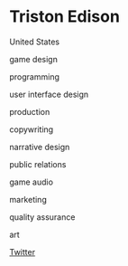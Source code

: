# Triston Edison

<Location>

United States

</Location>

<Skills>

game design

programming

user interface design

production

copywriting

narrative design

public relations

game audio

marketing

quality assurance

art

</Skills>

<Personal>

[Twitter](https://twitter.com/InkJuse)

</Personal>



